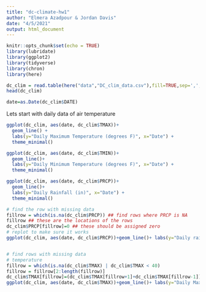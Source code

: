 ```yaml
---
title: "dc-climate-hw1"
author: "Elmera Azadpour & Jordan Davis"
date: "4/5/2021"
output: html_document
---
```


```r
knitr::opts_chunk$set(echo = TRUE)
library(lubridate)
library(ggplot2)
library(tidyverse)
library(chron)
library(here)

dc_clim = read.table(here("data","DC_clim_data.csv"),fill=TRUE,sep=',',header=T)
head(dc_clim)

date=as.Date(dc_clim$DATE)
```

Lets start with daily data of air temperature 
```r

ggplot(dc_clim, aes(date, dc_clim$TMAX))+
  geom_line() + 
  labs(y="Daily Maximum Temperature (degrees F)", x="Date") +
  theme_minimal()

ggplot(dc_clim, aes(date, dc_clim$TMIN))+
  geom_line()+ 
  labs(y="Daily Minimum Temperature (degrees F)", x="Date") +
  theme_minimal()

ggplot(dc_clim, aes(date, dc_clim$PRCP))+
  geom_line()+ 
  labs(y="Daily Rainfall (in)", x="Date") +
  theme_minimal()

```

```r

# find the row with missing data
fillrow = which(is.na(dc_clim$PRCP)) ## find rows where PRCP is NA 
fillrow ## these are the locations of the rows
dc_clim$PRCP[fillrow]=0 ## these should be assigned zero
# replot to make sure it works
ggplot(dc_clim, aes(date, dc_clim$PRCP))+geom_line()+ labs(y="Daily rainfall (mm)", x="Date")


# find rows with missing data
# temperature
fillrow = which(is.na(dc_clim$TMAX) | dc_clim$TMAX < 40)
fillrow = fillrow[2:length(fillrow)]
dc_clim$TMAX[fillrow]=(dc_clim$TMAX[fillrow+1]+dc_clim$TMAX[fillrow-1])/2
ggplot(dc_clim, aes(date, dc_clim$TMAX))+geom_line()+ labs(y="Daily Maximum Temperature (degrees F)", x="Date")

```